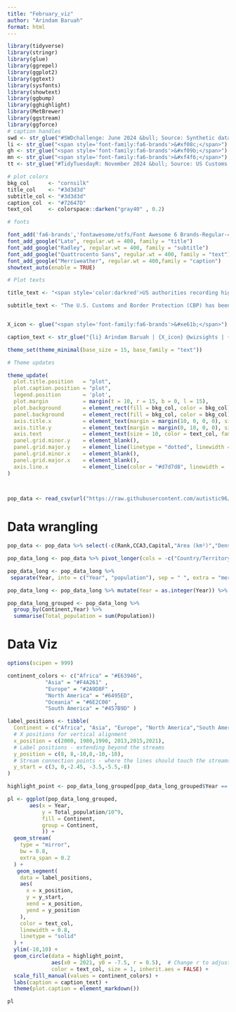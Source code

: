 ```yaml
---
title: "February_viz"
author: "Arindam Baruah"
format: html
---
```


```r

library(tidyverse)
library(stringr)
library(glue)
library(ggrepel)
library(ggplot2)
library(ggtext)
library(sysfonts)
library(showtext)
library(ggbump)
library(gghighlight)
library(MetBrewer)
library(ggstream)
library(ggforce)
# caption handles
swd <- str_glue("#SWDchallenge: June 2024 &bull; Source: Synthetic data from ChatGPT<br>")  
li <- str_glue("<span style='font-family:fa6-brands'>&#xf08c;</span>")  
gh <- str_glue("<span style='font-family:fa6-brands'>&#xf09b;</span>")
mn <- str_glue("<span style='font-family:fa6-brands'>&#xf4f6;</span>")
tt <- str_glue("#TidyTuesdayR: November 2024 &bull; Source: US Customs and Border Protection (CBP) <br>") 

# plot colors
bkg_col      <- "cornsilk"  
title_col    <- "#3d3d3d"           
subtitle_col <- "#3d3d3d"     
caption_col  <- "#72647D"   
text_col     <- colorspace::darken("gray40" , 0.2)  

# fonts

font_add('fa6-brands','fontawesome/otfs/Font Awesome 6 Brands-Regular-400.otf') 
font_add_google("Lato", regular.wt = 400, family = "title")                 
font_add_google("Radley", regular.wt = 400, family = "subtitle")  
font_add_google("Quattrocento Sans", regular.wt = 400, family = "text")        
font_add_google("Merriweather", regular.wt = 400,family = "caption")
showtext_auto(enable = TRUE)  

# Plot texts

title_text <- "<span style='color:darkred'>US authorities recording high border encounters <br> across nationalities (2020-2024)</span>"

subtitle_text <- "The U.S. Customs and Border Protection (CBP) has been managing record-high encounters with individuals of various nationalities at the U.S. borders. A chart highlighting the top 10 citizenships of inadmissible individuals at the southern and northern borders reveals that Mexican nationals remain the most frequently encountered. However, this marks the second consecutive decline in encounters involving Mexican citizens. While the numbers for most other nationalities have remained relatively stable, there has been a significant rise in encounters with individuals from Haiti and Venezuela, who were either apprehended for unauthorized border crossings or deemed inadmissible. "


X_icon <- glue("<span style='font-family:fa6-brands'>&#xe61b;</span>")

caption_text <- str_glue("{li} Arindam Baruah | {X_icon} @wizsights | {gh} arinbaruah | Source: TidyTuesdayR | #wordcloud #rstudio #ggplot2")

theme_set(theme_minimal(base_size = 15, base_family = "text"))                

# Theme updates

theme_update(
  plot.title.position   = "plot",
  plot.caption.position = "plot",
  legend.position       = 'plot',
  plot.margin           = margin(t = 10, r = 15, b = 0, l = 15),
  plot.background       = element_rect(fill = bkg_col, color = bkg_col),
  panel.background      = element_rect(fill = bkg_col, color = bkg_col),
  axis.title.x          = element_text(margin = margin(10, 0, 0, 0), size = rel(1), color = text_col, family = 'text', face = 'bold'),
  axis.title.y          = element_text(margin = margin(0, 10, 0, 0), size = rel(1), color = text_col, family = 'text', face = 'bold'),
  axis.text             = element_text(size = 10, color = text_col, family = 'text',face = "bold"),
  panel.grid.minor.y    = element_blank(),
  panel.grid.major.y    = element_line(linetype = "dotted", linewidth = 0.1, color = 'gray40'),
  panel.grid.minor.x    = element_blank(),
  panel.grid.major.x    = element_blank(),
  axis.line.x           = element_line(color = "#d7d7d8", linewidth = .2),
)

 

```


```r
pop_data <- read_csv(url("https://raw.githubusercontent.com/autistic96/project-2/main/world_population.csv"))
```

# Data wrangling


```r
pop_data <- pop_data %>% select(-c(Rank,CCA3,Capital,"Area (km²)","Density (per km²)","Growth Rate","World Population Percentage" ))
```

```r
pop_data_long <- pop_data %>% pivot_longer(cols = -c("Country/Territory",Continent),names_to = "Year",values_to = "Population")

pop_data_long <- pop_data_long %>% 
 separate(Year, into = c("Year", "population"), sep = " ", extra = "merge", fill = "right")

pop_data_long <- pop_data_long %>% mutate(Year = as.integer(Year)) %>% select(-population)

```

```r
pop_data_long_grouped <- pop_data_long %>% 
  group_by(Continent,Year) %>% 
  summarise(Total_population = sum(Population)) 


```

# Data Viz

```r

options(scipen = 999)

continent_colors <- c("Africa" = "#E63946",
            "Asia" = "#F4A261" ,
            "Europe" = "#2A9D8F" ,
            "North America" = "#6495ED",
            "Oceania" = "#6E2C00" ,
            "South America" = "#457B9D" )

label_positions <- tibble(
  Continent = c("Africa", "Asia", "Europe", "North America","South America","Oceania"),
  # X positions for vertical alignment
  x_position = c(2000, 1980,1990, 2013,2015,2021),
  # Label positions - extending beyond the streams
  y_position = c(8, 8,-10,8,-10,-10),  
  # Stream connection points - where the lines should touch the streams
  y_start = c(3, 0,-2.45, -3.5,-5.5,-8)    
)

highlight_point <- pop_data_long_grouped[pop_data_long_grouped$Year == 2020 & pop_data_long_grouped$Continent == "Oceania", ]

pl <- ggplot(pop_data_long_grouped, 
       aes(x = Year, 
           y = Total_population/10^9, 
           fill = Continent, 
           group = Continent,
           )) +
  geom_stream(
    type = "mirror",
    bw = 0.8,
    extra_span = 0.2
  ) + 
   geom_segment(
    data = label_positions,
    aes(
      x = x_position,
      y = y_start,
      xend = x_position,
      yend = y_position
    ),
    color = text_col,
    linewidth = 0.8,
    linetype = "solid"
  ) +
  ylim(-10,10) +
  geom_circle(data = highlight_point, 
              aes(x0 = 2021, y0 = -7.5, r = 0.5),  # Change r to adjust circle size
              color = text_col, size = 1, inherit.aes = FALSE) + 
  scale_fill_manual(values = continent_colors) +
  labs(caption = caption_text) +
  theme(plot.caption = element_markdown())

pl
```


